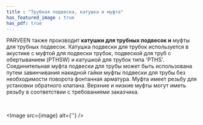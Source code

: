 ```yaml
---
title : "Трубная подвеска, катушка и муфта"
has_featured_image : true
has_pdf: true
---
```


PARVEEN также производит **катушки для трубных подвесок и** муфты для трубных подвесок. Катушка подвески для трубок используется в акустике с муфтой для подвески трубок, подвеской для труб с обертыванием (PTHSW) и катушкой для трубок типа 'PTHS'. Соединительная муфта подвески для трубы может быть использована путем завинчивания накидной гайки муфты подвески для трубы без необходимости поворота фонтанная арматура. Муфта имеет резьбу для установки обратного клапана. Верхние и низкие муфты могут иметь резьбу в соответствии с требованиями заказчика.

<br />

<Image src={image} alt={''} />